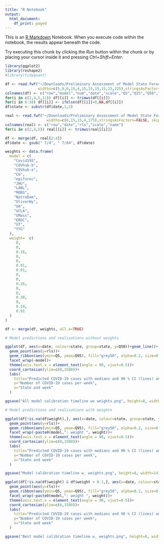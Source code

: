 ```yaml
---
title: "R Notebook"
output:
  html_document:
    df_print: paged
---
```


This is an [R Markdown](http://rmarkdown.rstudio.com) Notebook. When you execute code within the notebook, the results appear beneath the code. 

Try executing this chunk by clicking the *Run* button within the chunk or by placing your cursor inside it and pressing *Ctrl+Shift+Enter*. 

```r
library(ggplot2)
library(reshape2)
#library(tidyquant)

```

```r

df <- read.fwf("~/Downloads/Preliminary Assessment of Model State Forecasts of Deaths due to COVID19.dtt",
               widths=c(5,9,6,15,4,15,15,15,15,15,225),stringsAsFactors=FALSE, skip=1)
colnames(df) <- c("row","model","num","date","scale","Q5","Q25","Q50","Q75","Q95","name")
for(i in c(2,4,5,11)) df[[i]] <- trimws(df[[i]])
for(i in 6:10) df[[i]] <- ifelse(df[[i]]<0,NA,df[[i]])
df$state <- substr(df$date,1,2)

real <- read.fwf("~/Downloads/Preliminary Assessment of Model State Forecasts of Deaths due to COVID19.rls",
                   widths=c(6,15,15,4,175),stringsAsFactors=FALSE, skip=0)
colnames(real) <- c("row","date","rls","scale","name")
for(i in c(2,4,5)) real[[i]] <- trimws(real[[i]])

df <- merge(df, real[2:4])
df$date <- gsub(" 7/4", " 7/04", df$date)

weights <- data.frame(
  model = c(
    "Covid19S",
    "COVhub-b",
    "COVhub-e",
    "CU",
    "epiforec",
    "JHU",
    "LANL",
    "MOBS",
    "NotreDam",
    "OliverWy",
    "UA",
    "UCLA",
    "UMass",
    "ERDC",
    "UT",
    "YYG"
  ),
  weight=  c(
     0,
     0,
     0.16,
     0,
     0,
     0.01,
     0.01,
     0,
     0,
     0.26,
     0,
     0,
     0.30,
     0,
     0.24,
     0.01
  )
)

df <- merge(df, weights, all.x=TRUE)

```

```r

# Model predictions and realisations without weights

ggplot(df, aes(x=date, colour=state, group=state, y=Q50))+geom_line()+
  geom_point(aes(y=rls))+
  geom_ribbon(aes(ymin=Q5, ymax=Q95), fill="grey50", alpha=0.2, size=0.2)+
  facet_wrap(~model)+
  theme(axis.text.x = element_text(angle = 90, vjust=0.5))+
  coord_cartesian(ylim=c(0,1500))+
  labs(
    title="Predicted COVID-19 cases with medians and 90 % CI (lines) and actual realisations (dots) in four states",
    y="Number of COVID-19 cases per week",
    x="State and week"
  )

ggsave("All model calibration timeline wo weights.png", height=8, width=14)  

# Model predictions and realisations with weights

ggplot(df[!is.na(df$weight),], aes(x=date, colour=state, group=state, y=Q50))+geom_line()+
  geom_point(aes(y=rls))+
  geom_ribbon(aes(ymin=Q5, ymax=Q95), fill="grey50", alpha=0.2, size=0.2)+
  facet_wrap(~paste0(model,": weight ", weight))+
  theme(axis.text.x = element_text(angle = 90, vjust=0.5))+
  coord_cartesian(ylim=c(0,1500))+
  labs(
    title="Predicted COVID-19 cases with medians and 90 % CI (lines) and actual realisations (dots) in four states",
    y="Number of COVID-19 cases per week",
    x="State and week"
  )

ggsave("Model calibration timeline w_ weights.png", height=8, width=14)  

ggplot(df[!is.na(df$weight) & df$weight > 0.1,], aes(x=date, colour=state, group=state, y=Q50))+geom_line()+
  geom_point(aes(y=rls))+
  geom_ribbon(aes(ymin=Q5, ymax=Q95), fill="grey50", alpha=0.2, size=0.2)+
  facet_wrap(~paste0(model,": weight ", weight))+
  theme(axis.text.x = element_text(angle = 90, vjust=0.5))+
  coord_cartesian(ylim=c(0,1500))+
  labs(
    title="Predicted COVID-19 cases with medians and 90 % CI (lines) and actual realisations (dots) in four states",
    y="Number of COVID-19 cases per week",
    x="State and week"
  )

ggsave("Best model calibration timeline w_ weights.png", height=8, width=14)  

```